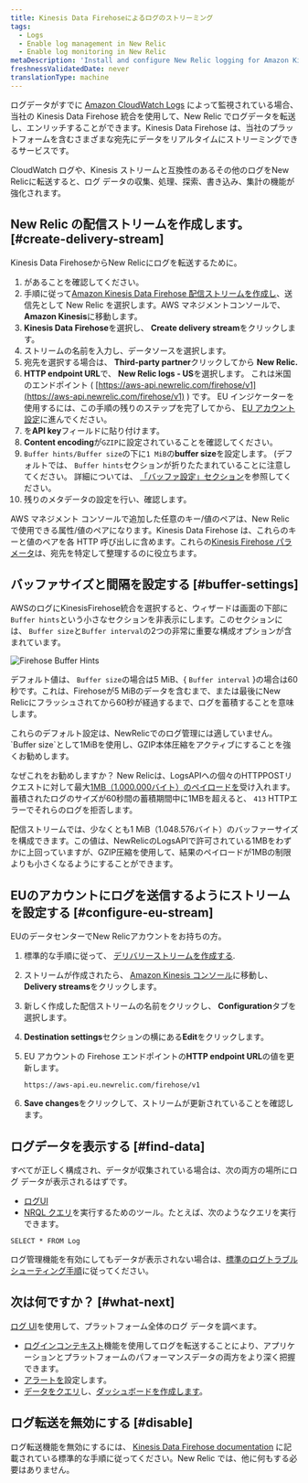 ```yaml
---
title: Kinesis Data Firehoseによるログのストリーミング
tags:
  - Logs
  - Enable log management in New Relic
  - Enable log monitoring in New Relic
metaDescription: 'Install and configure New Relic logging for Amazon Kinesis Data Firehose, so you can use our enhanced log management capabilities.'
freshnessValidatedDate: never
translationType: machine
---
```



ログデータがすでに [Amazon CloudWatch Logs](https://docs.aws.amazon.com/AmazonCloudWatch/latest/logs/WhatIsCloudWatchLogs.html) によって監視されている場合、当社の Kinesis Data Firehose 統合を使用して、New Relic でログデータを転送し、エンリッチすることができます。Kinesis Data Firehose は、当社のプラットフォームを含むさまざまな宛先にデータをリアルタイムにストリーミングできるサービスです。

CloudWatch ログや、Kinesis ストリームと互換性のあるその他のログをNew Relicに転送すると、ログ データの収集、処理、探索、書き込み、集計の機能が強化されます。<InlinePopover type="logs"/>

## New Relic の配信ストリームを作成します。 [#create-delivery-stream]

Kinesis Data FirehoseからNew Relicにログを転送するために。

1. <InlinePopover type="licenseKey"/>があることを確認してください。
2. 手順に従って[Amazon Kinesis Data Firehose 配信ストリームを作成し](https://docs.aws.amazon.com/firehose/latest/dev/basic-create.html)、送信先として New Relic を選択します。AWS マネジメントコンソールで、 <DoNotTranslate>**Amazon Kinesis**</DoNotTranslate>に移動します。
3. <DoNotTranslate>**Kinesis Data Firehose**</DoNotTranslate>を選択し、 <DoNotTranslate>**Create delivery stream**</DoNotTranslate>をクリックします。
4. ストリームの名前を入力し、データソースを選択します。
5. 宛先を選択する場合は、 <DoNotTranslate>**Third-party partner**</DoNotTranslate>クリックしてから <DoNotTranslate>**New Relic.**</DoNotTranslate>
6. <DoNotTranslate>**HTTP endpoint URL**</DoNotTranslate>で、 <DoNotTranslate>**New Relic logs - US**</DoNotTranslate>を選択します。 これは米国のエンドポイント ( [https://aws-api.newrelic.com/firehose/v1](https://aws-api.newrelic.com/firehose/v1) ) です。 EU インジケーターを使用するには、この手順の残りのステップを完了してから、 [EU アカウント設定](#configure-eu-stream)に進んでください。
7. <InlinePopover type="licenseKey"/>を<DoNotTranslate>**API key**</DoNotTranslate>フィールドに貼り付けます。
8. <DoNotTranslate>**Content encoding**</DoNotTranslate>が`GZIP`に設定されていることを確認してください。
9. `Buffer hints/Buffer size`の下に`1 MiB`の<DoNotTranslate>**buffer size**</DoNotTranslate>を設定します。 (デフォルトでは、 `Buffer hints`セクションが折りたたまれていることに注意してください。 詳細については、 [「バッファ設定」セクション](#buffer-settings)を参照してください。
10. 残りのメタデータの設定を行い、確認します。

AWS マネジメント コンソールで追加した任意のキー/値のペアは、New Relic で使用できる属性/値のペアになります。Kinesis Data Firehose は、これらのキーと値のペアを各 HTTP 呼び出しに含めます。これらの[Kinesis Firehose パラメータ](https://docs.aws.amazon.com/firehose/latest/dev/create-destination.html#create-destination-new-relic)は、宛先を特定して整理するのに役立ちます。

## バッファサイズと間隔を設定する [#buffer-settings]

AWSのログにKinesisFirehose統合を選択すると、ウィザードは画面の下部に`Buffer hints`という小さなセクションを非表示にします。このセクションには、 `Buffer size`と`Buffer interval`の2つの非常に重要な構成オプションが含まれています。

<img
  title="Firehose Buffer Hints"
  alt="Firehose Buffer Hints"
  src={logsAWSKinesisFirehoseBufferHints}
/>

デフォルト値は、 `Buffer size`の場合は5 MiB、&#x7B; `Buffer interval` }の場合は60秒です。これは、Firehoseが5 MiBのデータを含むまで、または最後にNew Relicにフラッシュされてから60秒が経過するまで、ログを蓄積することを意味します。

<Callout variant="important">
  これらのデフォルト設定は、NewRelicでのログ管理には適していません。 `Buffer size`として1MiBを使用し、GZIP本体圧縮をアクティブにすることを強くお勧めします。
</Callout>

なぜこれをお勧めしますか？ New Relicは、LogsAPIへの個々のHTTPPOSTリクエストに対して最大[1MB（1.000.000バイト）のペイロードを](/docs/logs/log-api/introduction-log-api/#limits)受け入れます。蓄積されたログのサイズが60秒間の蓄積期間中に1MBを超えると、 `413` HTTPエラーでそれらのログを拒否します。

配信ストリームでは、少なくとも1 MiB（1.048.576バイト）のバッファーサイズを構成できます。この値は、NewRelicのLogsAPIで許可されている1MBをわずかに上回っていますが、GZIP圧縮を使用して、結果のペイロードが1MBの制限よりも小さくなるようにすることができます。

## EUのアカウントにログを送信するようにストリームを設定する [#configure-eu-stream]

EUのデータセンターでNew Relicアカウントをお持ちの方。

1. 標準的な手順に従って、 [デリバリーストリームを作成する](#create-delivery-stream).

2. ストリームが作成されたら、 [Amazon Kinesis コンソール](https://console.aws.amazon.com/kinesis/)に移動し、 <DoNotTranslate>**Delivery streams**</DoNotTranslate>をクリックします。

3. 新しく作成した配信ストリームの名前をクリックし、 <DoNotTranslate>**Configuration**</DoNotTranslate>タブを選択します。

4. <DoNotTranslate>**Destination settings**</DoNotTranslate>セクションの横にある<DoNotTranslate>**Edit**</DoNotTranslate>をクリックします。

5. EU アカウントの Firehose エンドポイントの<DoNotTranslate>**HTTP endpoint URL**</DoNotTranslate>の値を更新します。

   ```
   https://aws-api.eu.newrelic.com/firehose/v1
   ```

6. <DoNotTranslate>**Save changes**</DoNotTranslate>をクリックして、ストリームが更新されていることを確認します。

<InstallFeedback/>

## ログデータを表示する [#find-data]

すべてが正しく構成され、データが収集されている場合は、次の両方の場所にログ データが表示されるはずです。

* [ログUI](https://one.newrelic.com/launcher/logger.log-launcher)
* [NRQL クエリ](/docs/chart-builder/use-chart-builder/choose-data/use-advanced-nrql-mode-specify-data)を実行するためのツール。たとえば、次のようなクエリを実行できます。

```
SELECT * FROM Log
```

ログ管理機能を有効にしてもデータが表示されない場合は、[標準のログトラブルシューティング手順](/docs/logs/log-management/troubleshooting/no-log-data-appears-ui/)に従ってください。

## 次は何ですか？ [#what-next]

[ログ UI](/docs/logs/log-management/ui-data/use-logs-ui/)を使用して、プラットフォーム全体のログ データを調べます。

* [ログインコンテキスト](/docs/logs/enable-log-management-new-relic/configure-logs-context/configure-logs-context-apm-agents/)機能を使用してログを転送することにより、アプリケーションとプラットフォームのパフォーマンスデータの両方をより深く把握できます。
* [アラートを](/docs/alerts-applied-intelligence/new-relic-alerts/alert-conditions/create-alert-conditions/)設定します。
* [データをクエリ](/docs/query-your-data/explore-query-data/get-started/introduction-querying-new-relic-data/)し、[ダッシュボードを作成します](/docs/query-your-data/explore-query-data/dashboards/introduction-dashboards/)。

## ログ転送を無効にする [#disable]

ログ転送機能を無効にするには、 [Kinesis Data Firehose documentation](https://docs.aws.amazon.com/firehose/latest/dev/basic-create.html) に記載されている標準的な手順に従ってください。New Relic では、他に何もする必要はありません。